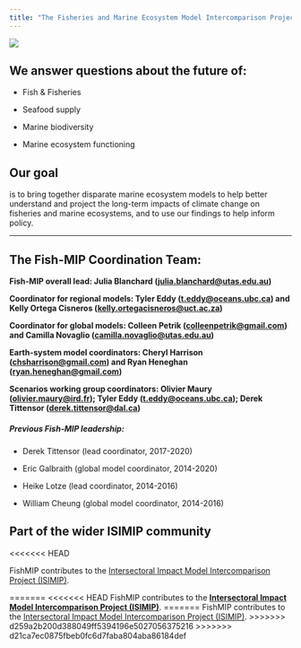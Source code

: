 ```yaml
---
title: "The Fisheries and Marine Ecosystem Model Intercomparison Project (Fish-MIP)"
---
```


![](FISH-IMP_Logo_original_smaller.max-1200x1200.jpg)

## We answer questions about the future of:

-   Fish & Fisheries

-   Seafood supply

-   Marine biodiversity

-   Marine ecosystem functioning

## Our goal

is to bring together disparate marine ecosystem models to help better understand and project the long-term impacts of climate change on fisheries and marine ecosystems, and to use our findings to help inform policy.

------------------------------------------------------------------------

## **The Fish-MIP Coordination Team:**

**Fish-MIP overall lead: Julia Blanchard ([julia.blanchard\@utas.edu.au](mailto:julia.blanchard@utas.edu.au))**

**Coordinator for regional models: Tyler Eddy ([t.eddy\@oceans.ubc.ca](mailto:Tyler.Eddy@dal.ca)) and Kelly Ortega Cisneros ([kelly.ortegacisneros\@uct.ac.za](mailto:kelly.ortegacisneros@uct.ac.za))**

**Coordinator for global models: Colleen Petrik ([colleenpetrik\@gmail.com](mailto:colleenpetrik@gmail.com)) and Camilla Novaglio ([camilla.novaglio\@utas.edu.au](mailto:camilla.novaglio@utas.edu.au))**

**Earth-system model coordinators: Cheryl Harrison ([chsharrison\@gmail.com](mailto:chsharrison@gmail.com)) and Ryan Heneghan ([ryan.heneghan\@gmail.com](mailto:ryan.heneghan@gmail.com))**

**Scenarios working group coordinators: Olivier Maury ([olivier.maury\@ird.fr](mailto:olivier.maury@ird.fr)); Tyler Eddy ([t.eddy\@oceans.ubc.ca](mailto:Tyler.Eddy@dal.ca)); Derek Tittensor ([derek.tittensor\@dal.ca](mailto:derek.tittensor@dal.ca))**

##### Previous Fish-MIP leadership:

-   Derek Tittensor (lead coordinator, 2017-2020)

-   Eric Galbraith (global model coordinator, 2014-2020)

-   Heike Lotze (lead coordinator, 2014-2016)

-   William Cheung (global model coordinator, 2014-2016)

## Part of the wider ISIMIP community

<<<<<<< HEAD

FishMIP contributes to the [Intersectoral Impact Model Intercomparison Project (ISIMIP)](http://isimip.org).

=======
<<<<<<< HEAD
FishMIP contributes to the [**Intersectoral Impact Model Intercomparison Project (ISIMIP)**](https://www.isimip.org/).
=======
FishMIP contributes to the [Intersectoral Impact Model Intercomparison Project (ISIMIP)](http://isimip.org).
>>>>>>> d259a2b200d388049ff5394196e5027056375216
>>>>>>> d21ca7ec0875fbeb0fc6d7faba804aba86184def

